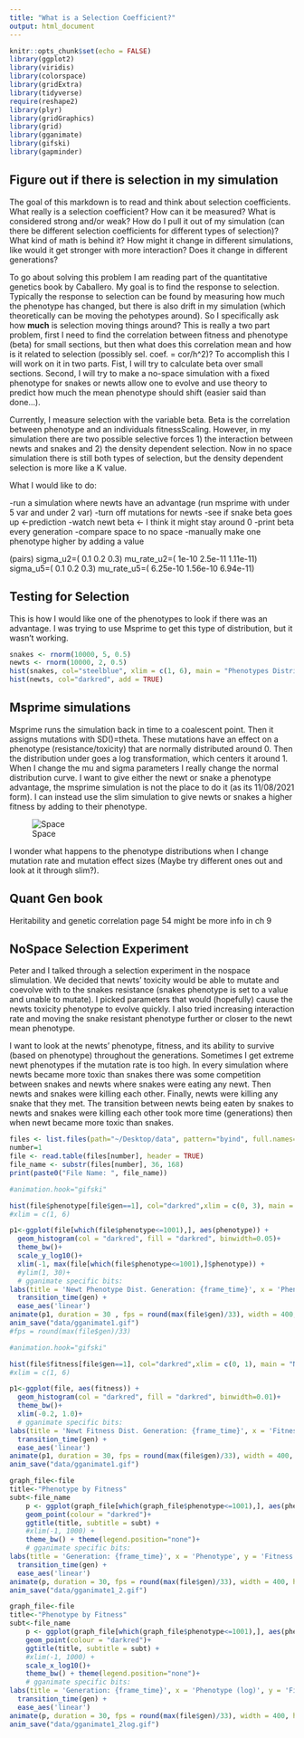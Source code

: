 ```yaml
---
title: "What is a Selection Coefficient?"
output: html_document
---
```


```r
knitr::opts_chunk$set(echo = FALSE)
library(ggplot2)
library(viridis)
library(colorspace)
library(gridExtra)
library(tidyverse)
require(reshape2)
library(plyr)
library(gridGraphics)
library(grid)
library(gganimate)
library(gifski)
library(gapminder)
```

## Figure out if there is selection in my simulation

The goal of this markdown is to read and think about selection coefficients. What really is a selection coefficient? How can it be measured? What is considered strong and/or weak? How do I pull it out of my simulation (can there be different selection coefficients for different types of selection)? What kind of math is behind it? How might it change in different simulations, like would it get stronger with more interaction? Does it change in different generations?

To go about solving this problem I am reading part of the quantitative genetics book by Caballero. My goal is to find the response to selection. Typically the response to selection can be found by measuring how much the phenotype has changed, but there is also drift in my simulation (which theoretically can be moving the pehotypes around). So I specifically ask how **much** is selection moving things around? This is really a two part problem, first I need to find the correlation between fitness and phenotype (beta) for small sections, but then what does this correlation mean and how is it related to selection (possibly sel. coef. = cor/h^2)? To accomplish this I will work on it in two parts. Fist, I will try to calculate beta over small sections. Second, I will try to make a no-space simulation with a fixed phenotype for snakes or newts allow one to evolve and use theory to predict how much the mean phenotype should shift (easier said than done...).

Currently, I measure selection with the variable beta. Beta is the correlation between phenotype and an individuals fitnessScaling. However, in my simulation there are two possible selective forces 1) the interaction between newts and snakes and 2) the density dependent selection. Now in no space simulation there is still both types of selection, but the density dependent selection is more like a K value.

What I would like to do:

-run a simulation where newts have an advantage (run msprime with under 5 var and under 2 var)
-turn off mutations for newts
-see if snake beta goes up <-prediction
-watch newt beta <- I think it might stay around 0
-print beta every generation 
-compare space to no space
-manually make one phenotype higher by adding a value 

(pairs)
sigma_u2=( 0.1 0.2 0.3)
mu_rate_u2=( 1e-10 2.5e-11 1.11e-11)
sigma_u5=( 0.1 0.2 0.3)
mu_rate_u5=( 6.25e-10 1.56e-10 6.94e-11)


## Testing for Selection

This is how I would like one of the phenotypes to look if there was an advantage. I was trying to use Msprime to get this type of distribution, but it wasn't working.

```r
snakes <- rnorm(10000, 5, 0.5)
newts <- rnorm(10000, 2, 0.5)
hist(snakes, col="steelblue", xlim = c(1, 6), main = "Phenotypes Distribution", xlab = "Phenotype (red=Newt, blue=Snake)")
hist(newts, col="darkred", add = TRUE)

```

## Msprime simulations

Msprime runs the simulation back in time to a coalescent point. Then it assigns mutations with SD()=theta. These mutations have an effect on a phenotype (resistance/toxicity) that are normally distributed around 0. Then the distribution under goes a log transformation, which centers it around 1. When I change the mu and sigma parameters I really change the normal distribution curve. I want to give either the newt or snake a phenotype advantage, the msprime simulation is not the place to do it (as its 11/08/2021 form). I can instead use the slim simulation to give newts or snakes a higher fitness by adding to their phenotype.

![Space](data/msprime_notes.jpg)

I wonder what happens to the phenotype distributions when I change mutation rate and mutation effect sizes (Maybe try different ones out and look at it through slim?).

## Quant Gen book 

Heritability and genetic correlation page 54 might be more info in ch 9



## NoSpace Selection Experiment 

Peter and I talked through a selection experiment in the nospace slimulation. We decided that newts' toxicity would be able to mutate and coevolve with to the snakes resistance (snakes phenotype is set to a value and unable to mutate). I picked parameters that would (hopefully) cause the newts toxicity phenotype to evolve quickly. I also tried increasing interaction rate and moving the snake resistant phenotype further or closer to the newt mean phenotype. 

I want to look at the newts' phenotype, fitness, and its ability to survive (based on phenotype) throughout the generations. Sometimes I get extreme newt phenotypes if the mutation rate is too high. In every simulation where newts became more toxic than snakes there was some competition between snakes and newts where snakes were eating any newt. Then newts and snakes were killing each other. Finally, newts were killing any snake that they met. The transition between newts being eaten by snakes to newts and snakes were killing each other took more time (generations) then when newt became more toxic than snakes.  

```r

files <- list.files(path="~/Desktop/data", pattern="byind", full.names=TRUE, recursive=FALSE)
number=1
file <- read.table(files[number], header = TRUE)
file_name <- substr(files[number], 36, 168)
print(paste0("File Name: ", file_name))


```

```r
#animation.hook="gifski"

hist(file$phenotype[file$gen==1], col="darkred",xlim = c(0, 3), main = "Newt Phenotypes Distribution for 1st Gen", xlab = "Phenotype")
#xlim = c(1, 6)

p1<-ggplot(file[which(file$phenotype<=1001),], aes(phenotype)) + 
  geom_histogram(col = "darkred", fill = "darkred", binwidth=0.05)+ 
  theme_bw()+
  scale_y_log10()+
  xlim(-1, max(file[which(file$phenotype<=1001),]$phenotype)) +
  #ylim(1, 30)+
  # gganimate specific bits:
labs(title = 'Newt Phenotype Dist. Generation: {frame_time}', x = 'Phenotype', y = 'Count') +
  transition_time(gen) +
  ease_aes('linear')
animate(p1, duration = 30 , fps = round(max(file$gen)/33), width = 400, height = 400, renderer = gifski_renderer())
anim_save("data/gganimate1.gif")
#fps = round(max(file$gen)/33)
```


```r
#animation.hook="gifski"

hist(file$fitness[file$gen==1], col="darkred",xlim = c(0, 1), main = "Newt Fitness Distribution for 1st Gen", xlab = "Fitness")
#xlim = c(1, 6)

p1<-ggplot(file, aes(fitness)) + 
  geom_histogram(col = "darkred", fill = "darkred", binwidth=0.01)+ 
  theme_bw()+
  xlim(-0.2, 1.0)+
  # gganimate specific bits:
labs(title = 'Newt Fitness Dist. Generation: {frame_time}', x = 'Fitness', y = 'Count') +
  transition_time(gen) +
  ease_aes('linear')
animate(p1, duration = 30, fps = round(max(file$gen)/33), width = 400, height = 400, renderer = gifski_renderer())
anim_save("data/gganimate1.gif")
```

```r
graph_file<-file
title<-"Phenotype by Fitness"
subt<-file_name
    p <- ggplot(graph_file[which(graph_file$phenotype<=1001),], aes(phenotype, fitness)) +
    geom_point(colour = "darkred")+
    ggtitle(title, subtitle = subt) +
    #xlim(-1, 1000) +
    theme_bw() + theme(legend.position="none")+
    # gganimate specific bits:
labs(title = 'Generation: {frame_time}', x = 'Phenotype', y = 'Fitness') +
  transition_time(gen) +
  ease_aes('linear')
animate(p, duration = 30, fps = round(max(file$gen)/33), width = 400, height = 400, renderer = gifski_renderer())
anim_save("data/gganimate1_2.gif")
```

```r
graph_file<-file
title<-"Phenotype by Fitness"
subt<-file_name
    p <- ggplot(graph_file[which(graph_file$phenotype<=1001),], aes(phenotype, fitness)) +
    geom_point(colour = "darkred")+
    ggtitle(title, subtitle = subt) +
    #xlim(-1, 1000) +
    scale_x_log10()+
    theme_bw() + theme(legend.position="none")+
    # gganimate specific bits:
labs(title = 'Generation: {frame_time}', x = 'Phenotype (log)', y = 'Fitness') +
  transition_time(gen) +
  ease_aes('linear')
animate(p, duration = 30, fps = round(max(file$gen)/33), width = 400, height = 400, renderer = gifski_renderer())
anim_save("data/gganimate1_2log.gif")


```

